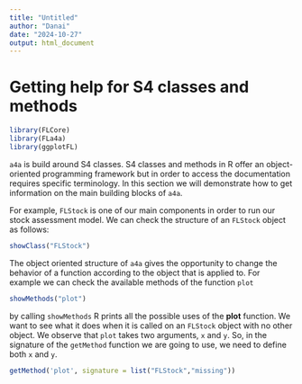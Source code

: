 ```yaml
---
title: "Untitled"
author: "Danai"
date: "2024-10-27"
output: html_document
---
```


# Getting help for S4 classes and methods

```r
library(FLCore)
library(FLa4a)
library(ggplotFL)
```
`a4a` is build around S4 classes. S4 classes and methods in R offer an object-oriented programming framework but in order to access the documentation requires specific terminology. In this section we will demonstrate how to get information on the main building blocks of `a4a`.

For example, `FLStock` is one of our main components in order to run our stock assessment model. We can check the structure of an `FLStock` object as follows:

```r
showClass("FLStock")
```

The object oriented structure of `a4a` gives the opportunity to change the behavior of a function according to the object that is applied to. For example we can check the available methods of the function `plot`

```r
showMethods("plot")
```

by calling `showMethods` R prints all the possible uses of the **plot** function. We want to see what it does when it is called on an `FLStock` object with no other object. We observe that `plot` takes two arguments, `x` and `y`. So, in the signature of the `getMethod` function we are going to use, we need to define both `x` and `y`.

```r
getMethod('plot', signature = list("FLStock","missing"))
```



